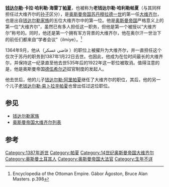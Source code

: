 {{Other people|哈利勒帕夏}}
{{Infobox Officeholder
| honorific-prefix    = [[钱达尔勒家族|钱达尔勒]]·卡拉
| name                = 哈利勒·海雷丁
| honorific-suffix    = [[帕夏|帕夏]] 
| image               =
| imagesize           =
| smallimage          =
| caption             =
| order               =
| office              = [[奥斯曼帝国大维齐尔|奥斯曼帝国大维齐尔]]
| term_start          = 1364年9月
| term_end            = 1387年1月22日
| order1              =
| office1             =
| term_start1         =
| term_end1           =
| predecessor1        =
| successor1          =
| order2              =
| office2             =
| term_start2         =
| term_end2           =
| order3              =
| office3             =
| term_start3         =
| term_end3           =
| order4              =
| office4             =
| term_start4         =
| term_end4           =
| predecessor4        =
| successor4          =
| vicepresident       =
| viceprimeminister   =
| deputy              =
| lieutenant          =
| monarch             = [[穆拉德一世|穆拉德一世]]
| president           =
| primeminister       =
| governor            =
| governor-general    =
| governor_general    =
| succeeding          =
| predecessor         = [[西纳尼丁·法基·优素福帕夏|西纳尼丁·法基·优素福帕夏]]
| successor           = [[钱达尔勒·阿里帕夏|钱达尔勒·阿里帕夏]]
| constituency        =
| majority            =
| birth_date          =
| birth_place         =
| death_date          = 1387年1月22日
| death_place         =
| nationality         =
| party               =
| spouse              =
| relations           =
| children            =
| residence           =
| alma_mater          =
| occupation          =
| profession          =
| religion            = [[伊斯兰教|伊斯兰教]][[逊尼派|逊尼派]]
| signature           =
| website             =
| footnotes           =
}}
'''[[钱达尔勒家族|钱达尔勒]]·卡拉·哈利勒·海雷丁[[帕夏|帕夏]]'''，也被称为'''老钱达尔勒·哈利勒帕夏'''（与其同样担任过大维齐尔的[[小钱达尔勒·哈利勒帕夏|孙子]]区分），是[[奥斯曼帝国苏丹|奥斯曼帝国苏丹]][[穆拉德一世|穆拉德一世]]的第一任[[大维齐尔|大维齐尔]]，也是出自[[钱达尔勒家族|钱达尔勒家族]]的五位大维齐尔中的第一位。他是[[奥斯曼帝国|奥斯曼帝国]]严格意义上的第一位“大维齐尔”，虽然已有多人担任这一职务，但他是第一个被授以“大维齐尔”称号的。同时，他还是第一个拥有军方背景的大维齐尔，他在奥尔汗一世治下的前任们都来自“学者会议”（ilmiye）。<ref name = googbook>Encyclopedia of the Ottoman Empire. Gábor Ágoston, Bruce Alan Masters. p.398</ref> 

1364年9月，他从{{le|奥斯曼帝国首席大法官|kazasker|首席大法官}}（قاضي عسکر ）的职位上被擢升为大维齐尔，并一直担任这个仅次于苏丹的职务到1387年1月22日去世。也因此，他成为在位时间最长的大维齐尔，并保持这一纪录直至他去世535年后的1922年这一职位被取消。值得注意的是，他是奥斯曼帝国[[德伍希尔迈|德伍希尔迈]]奴官制度的发起人。

他去世后，他的儿子[[钱达尔勒·阿里帕夏|钱达尔勒·阿里帕夏]]继任了大维齐尔的职位，其后，他的另一个儿子[[老钱达尔勒·易卜拉辛帕夏|老钱达尔勒·易卜拉辛帕夏]]也曾出任过这位职位。

== 参见 ==
* [[钱达尔勒家族|钱达尔勒家族]]
* [[奥斯曼帝国大维齐尔列表|奥斯曼帝国大维齐尔列表]]

== 参考 ==
{{reflist}}

{{Start box}}
{{s-off}}
{{Succession box
| title = [[奥斯曼帝国大维齐尔|奥斯曼帝国大维齐尔]]
| before = [[西纳尼丁·法基·优素福帕夏|西纳尼丁·法基·优素福帕夏]]
| after = [[钱达尔勒·阿里帕夏|钱达尔勒·阿里帕夏]]
| years = 1364年9月 – 1387年1月22日
}}
{{End box}}

{{Grand Viziers of Ottoman Empire}}

{{DEFAULTSORT:Candarli Kara Halil Hayreddin Pasha}}
[[Category:1387年逝世|Category:1387年逝世]]
[[Category:帕夏|Category:帕夏]]
[[Category:14世纪奥斯曼帝国大维齐尔|Category:14世纪奥斯曼帝国大维齐尔]]
[[Category:奥斯曼土耳其人|Category:奥斯曼土耳其人]]
[[Category:奥斯曼帝国大法官|Category:奥斯曼帝国大法官]]
[[Category:生年不详|Category:生年不详]]